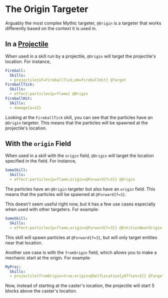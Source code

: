 # The Origin Targeter

Arguably the most complex Mythic targeter, `@Origin` is a targeter that works differently based on the context it is used in.

## In a [Projectile](./The%20Projectile)

When used in a skill run by a projectile, `@Origin` will target the projectile's location. For instance,

```yml
Fireball:
  Skills:
  - projectile{oT=FireballTick;oH=FireballHit} @Target
FireballTick:
  Skills:
  - effect:particles{p=flame} @Origin
FireballHit:
  Skills:
  - damage{a=12}
```

Looking at the `FireballTick` skill, you can see that the particles have an `@Origin` targeter.
This means that the particles will be spawned at the projectile's location.

## With the `origin` Field

<PremiumOnly />

When used in a skill with the `origin` field, `@Origin` will target the location specified in the field. For instance,

```yml
SomeSkill:
  Skills:
  - effect:particles{p=flame;origin=@Forward{f=3}} @Origin
```

The particles have an `@Origin` targeter but also have an `origin` field. This means that the particles will be spawned at `@Forward{f=3}`.

This doesn't seem useful right now, but it has a few use cases especially when used with other targeters. For example:

```yml
SomeSkill:
  Skills:
  - effect:particles{p=flame;origin=@Forward{f=3}} @EntitiesNearOrigin{r=3}
```

This skill will spawn particles at `@Forward{f=3}`, but will only target entities near that location.

Another use case is with the `fromOrigin` field, which allows you to make a mechanic start at the origin. For example:

```yml
MyProj:
  Skills:
  - projectile{fromOrigin=true;origin=@SelfLocation{yOffset=5}} @Target
```

Now, instead of starting at the caster's location, the projectile will start 5 blocks above the caster's location.
